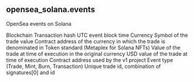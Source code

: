 ## opensea_solana.events 
OpenSea events on Solana


<ParamField path="blockchain">
Blockchain
</ParamField>
<ParamField path="tx_hash">
Transaction hash
</ParamField>
<ParamField path="block_time">
UTC event block time
</ParamField>
<ParamField path="currency_symbol">
Currency Symbol of the trade value
</ParamField>
<ParamField path="currency_contract">
Contract address of the currency in which the trade is denominated in
</ParamField>
<ParamField path="token_standard">
Token standard (Metaplex for Solana NFTs)
</ParamField>
<ParamField path="amount_original">
Value of the trade at time of execution in the original currency
</ParamField>
<ParamField path="amount_usd">
USD value of the trade at time of execution
</ParamField>
<ParamField path="project_contract_address">
Contract address used by the v1 project
</ParamField>
<ParamField path="evt_type">
Event type (Trade, Mint, Burn, Transaction)
</ParamField>
<ParamField path="unique_trade_id">
Unique trade id, combination of signatures[0] and id
</ParamField>

